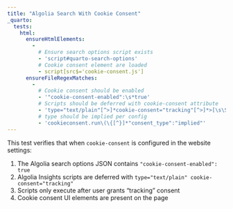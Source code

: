 ```yaml
---
title: "Algolia Search With Cookie Consent"
_quarto:
  tests:
    html:
      ensureHtmlElements:
        - 
          # Ensure search options script exists
          - 'script#quarto-search-options'
          # Cookie consent element are loaded 
          - script[src$='cookie-consent.js']
      ensureFileRegexMatches:
        - 
          # Cookie consent should be enabled
          - '"cookie-consent-enabled":\s*true'
          # Scripts should be deferred with cookie-consent attribute
          - 'type="text/plain"[^>]*cookie-consent="tracking"[^>]*>[\s\S]*search-insights'
          # type should be implied per config
          - 'cookieconsent.run\(\{[^}]*"consent_type":"implied"'
---
```


This test verifies that when `cookie-consent` is configured in the website settings:

1. The Algolia search options JSON contains `"cookie-consent-enabled": true`
2. Algolia Insights scripts are deferred with `type="text/plain" cookie-consent="tracking"`
3. Scripts only execute after user grants "tracking" consent
4. Cookie consent UI elements are present on the page